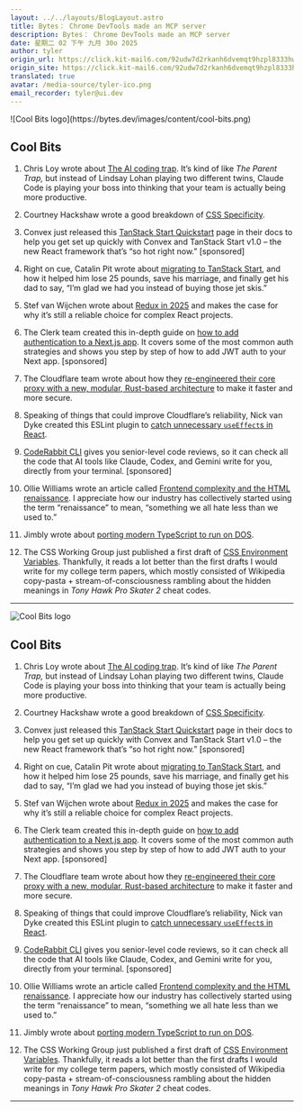 ```yaml
---
layout: ../../layouts/BlogLayout.astro
title: Bytes： Chrome DevTools made an MCP server
description: Bytes： Chrome DevTools made an MCP server
date: 星期二 02 下午 九月 30o 2025
author: tyler
origin_url: https://click.kit-mail6.com/92udw7d2rkanh6dvemqt9hzpl8333hwhgx86/owhkhwuwrzgq79iv/aHR0cHM6Ly9ieXRlcy5kZXYvYXJjaGl2ZXMvNDI4
origin_site: https://click.kit-mail6.com/92udw7d2rkanh6dvemqt9hzpl8333hwhgx86/owhkhwuwrzgq79iv/aHR0cHM6Ly9ieXRlcy5kZXYvYXJjaGl2ZXMvNDI4
translated: true
avatar: /media-source/tyler-ico.png
email_recorder: tyler@ui.dev
---
```



<Reference client:only="react" title="Bytes： Chrome DevTools made an MCP server" url="https://click.kit-mail6.com/92udw7d2rkanh6dvemqt9hzpl8333hwhgx86/owhkhwuwrzgq79iv/aHR0cHM6Ly9ieXRlcy5kZXYvYXJjaGl2ZXMvNDI4" />

<Detail client:only="react">
	![Cool Bits logo](https://bytes.dev/images/content/cool-bits.png)

## Cool Bits

1.  Chris Loy wrote about [The AI coding trap](https://click.kit-mail6.com/92udw7d2rkanh6dvemqt9hzpl8333hwhgx86/3ohphdu37w4pd2ir/aHR0cHM6Ly9jaHJpc2xveS5kZXYvcG9zdC8yMDI1LzA5LzI4L3RoZS1haS1jb2RpbmctdHJhcA==). It’s kind of like _The Parent Trap,_ but instead of Lindsay Lohan playing two different twins, Claude Code is playing your boss into thinking that your team is actually being more productive.
    
2.  Courtney Hackshaw wrote a good breakdown of [CSS Specificity](https://click.kit-mail6.com/92udw7d2rkanh6dvemqt9hzpl8333hwhgx86/n2hohquv3d67ogt6/aHR0cHM6Ly9wbGF5ZnVscHJvZ3JhbW1pbmcuY29tL3Bvc3RzL2Nzcy1zcGVjaWZpY2l0eS1leHBsYWluZWQ=).
    
3.  Convex just released this [TanStack Start Quickstart](https://click.kit-mail6.com/92udw7d2rkanh6dvemqt9hzpl8333hwhgx86/48hvh7umro6x2qtx/aHR0cHM6Ly9kb2NzLmNvbnZleC5kZXYvcXVpY2tzdGFydC90YW5zdGFjay1zdGFydA==) page in their docs to help you get set up quickly with Convex and TanStack Start v1.0 – the new React framework that’s “so hot right now.” \[sponsored\]
    
4.  Right on cue, Catalin Pit wrote about [migrating to TanStack Start](https://click.kit-mail6.com/92udw7d2rkanh6dvemqt9hzpl8333hwhgx86/wnh2h6uqwzx0o3u7/aHR0cHM6Ly9jYXRhbGlucy50ZWNoL21pZ3JhdGluZy10by10YW5zdGFjay1zdGFydC8=), and how it helped him lose 25 pounds, save his marriage, and finally get his dad to say, “I’m glad we had you instead of buying those jet skis.”
    
5.  Stef van Wijchen wrote about [Redux in 2025](https://click.kit-mail6.com/92udw7d2rkanh6dvemqt9hzpl8333hwhgx86/reh8h9um08w655s2/aHR0cHM6Ly9zdGVmdmFud2lqY2hlbi5jb20vcmVhY3QtYW5kLXJlZHV4LWluLTIwMjUv) and makes the case for why it’s still a reliable choice for complex React projects.
    
6.  The Clerk team created this in-depth guide on [how to add authentication to a Next.js app](https://click.kit-mail6.com/92udw7d2rkanh6dvemqt9hzpl8333hwhgx86/08hwhgu2d8gl7mil/aHR0cHM6Ly9nby5jbGVyay5jb20vRXU1em05MQ==). It covers some of the most common auth strategies and shows you step by step of how to add JWT auth to your Next app. \[sponsored\]
    
7.  The Cloudflare team wrote about how they [re-engineered their core proxy with a new, modular, Rust-based architecture](https://click.kit-mail6.com/92udw7d2rkanh6dvemqt9hzpl8333hwhgx86/8ghqh3uol4qr5lik/aHR0cHM6Ly9ibG9nLmNsb3VkZmxhcmUuY29tLzIwLXBlcmNlbnQtaW50ZXJuZXQtdXBncmFkZS8=) to make it faster and more secure.
    
8.  Speaking of things that could improve Cloudflare’s reliability, Nick van Dyke created this ESLint plugin to [catch unnecessary `useEffect`s in React](https://click.kit-mail6.com/92udw7d2rkanh6dvemqt9hzpl8333hwhgx86/vqh3hmuop5ewkofg/aHR0cHM6Ly9naXRodWIuY29tL05pY2t2YW5EeWtlL2VzbGludC1wbHVnaW4tcmVhY3QteW91LW1pZ2h0LW5vdC1uZWVkLWFuLWVmZmVjdA==).
    
9.  [CodeRabbit CLI](https://click.kit-mail6.com/92udw7d2rkanh6dvemqt9hzpl8333hwhgx86/l2heh6ul3g6xk6u6/aHR0cHM6Ly9jb2RlcmFiYml0LmxpbmsvYnl0ZXMtY2xp) gives you senior-level code reviews, so it can check all the code that AI tools like Claude, Codex, and Gemini write for you, directly from your terminal. \[sponsored\]
    
10.  Ollie Williams wrote an article called [Frontend complexity and the HTML renaissance](https://click.kit-mail6.com/92udw7d2rkanh6dvemqt9hzpl8333hwhgx86/m2h7h6u38rm4neim/aHR0cHM6Ly9vbGxpZXdpbGxpYW1zLnh5ei9ibG9nL2h0bWwtcmVuYWlzc2FuY2Uv). I appreciate how our industry has collectively started using the term “renaissance” to mean, “something we all hate less than we used to.”
    
11.  Jimbly wrote about [porting modern TypeScript to run on DOS](https://click.kit-mail6.com/92udw7d2rkanh6dvemqt9hzpl8333hwhgx86/dphehmue038p7rfm/aHR0cHM6Ly9qaW1iLmx5LzIwMjUvMDkvMjMvcWF1bnR1bXB1bHNlLWZyb20tc3RlYW0tdG8tZmxvcHB5Lw==).
    
12.  The CSS Working Group just published a first draft of [CSS Environment Variables](https://click.kit-mail6.com/92udw7d2rkanh6dvemqt9hzpl8333hwhgx86/e0hph0u70xqrnmh8/aHR0cHM6Ly93d3cudzMub3JnL1RSLzIwMjUvV0QtY3NzLWVudi0xLTIwMjUwOTIzLw==). Thankfully, it reads a lot better than the first drafts I would write for my college term papers, which mostly consisted of Wikipedia copy-pasta + stream-of-consciousness rambling about the hidden meanings in _Tony Hawk Pro Skater 2_ cheat codes.
    

* * *


</Detail>

![Cool Bits logo](https://bytes.dev/images/content/cool-bits.png)

## Cool Bits

1. Chris Loy wrote about [The AI coding trap](https://click.kit-mail6.com/92udw7d2rkanh6dvemqt9hzpl8333hwhgx86/3ohphdu37w4pd2ir/aHR0cHM6Ly9jaHJpc2xveS5kZXYvcG9zdC8yMDI1LzA5LzI4L3RoZS1haS1jb2RpbmctdHJhcA==). It’s kind of like *The Parent Trap,* but instead of Lindsay Lohan playing two different twins, Claude Code is playing your boss into thinking that your team is actually being more productive.

2. Courtney Hackshaw wrote a good breakdown of [CSS Specificity](https://click.kit-mail6.com/92udw7d2rkanh6dvemqt9hzpl8333hwhgx86/n2hohquv3d67ogt6/aHR0cHM6Ly9wbGF5ZnVscHJvZ3JhbW1pbmcuY29tL3Bvc3RzL2Nzcy1zcGVjaWZpY2l0eS1leHBsYWluZWQ=).

3. Convex just released this [TanStack Start Quickstart](https://click.kit-mail6.com/92udw7d2rkanh6dvemqt9hzpl8333hwhgx86/48hvh7umro6x2qtx/aHR0cHM6Ly9kb2NzLmNvbnZleC5kZXYvcXVpY2tzdGFydC90YW5zdGFjay1zdGFydA==) page in their docs to help you get set up quickly with Convex and TanStack Start v1.0 – the new React framework that’s “so hot right now.” \[sponsored]

4. Right on cue, Catalin Pit wrote about [migrating to TanStack Start](https://click.kit-mail6.com/92udw7d2rkanh6dvemqt9hzpl8333hwhgx86/wnh2h6uqwzx0o3u7/aHR0cHM6Ly9jYXRhbGlucy50ZWNoL21pZ3JhdGluZy10by10YW5zdGFjay1zdGFydC8=), and how it helped him lose 25 pounds, save his marriage, and finally get his dad to say, “I’m glad we had you instead of buying those jet skis.”

5. Stef van Wijchen wrote about [Redux in 2025](https://click.kit-mail6.com/92udw7d2rkanh6dvemqt9hzpl8333hwhgx86/reh8h9um08w655s2/aHR0cHM6Ly9zdGVmdmFud2lqY2hlbi5jb20vcmVhY3QtYW5kLXJlZHV4LWluLTIwMjUv) and makes the case for why it’s still a reliable choice for complex React projects.

6. The Clerk team created this in-depth guide on [how to add authentication to a Next.js app](https://click.kit-mail6.com/92udw7d2rkanh6dvemqt9hzpl8333hwhgx86/08hwhgu2d8gl7mil/aHR0cHM6Ly9nby5jbGVyay5jb20vRXU1em05MQ==). It covers some of the most common auth strategies and shows you step by step of how to add JWT auth to your Next app. \[sponsored]

7. The Cloudflare team wrote about how they [re-engineered their core proxy with a new, modular, Rust-based architecture](https://click.kit-mail6.com/92udw7d2rkanh6dvemqt9hzpl8333hwhgx86/8ghqh3uol4qr5lik/aHR0cHM6Ly9ibG9nLmNsb3VkZmxhcmUuY29tLzIwLXBlcmNlbnQtaW50ZXJuZXQtdXBncmFkZS8=) to make it faster and more secure.

8. Speaking of things that could improve Cloudflare’s reliability, Nick van Dyke created this ESLint plugin to [catch unnecessary `useEffect`s in React](https://click.kit-mail6.com/92udw7d2rkanh6dvemqt9hzpl8333hwhgx86/vqh3hmuop5ewkofg/aHR0cHM6Ly9naXRodWIuY29tL05pY2t2YW5EeWtlL2VzbGludC1wbHVnaW4tcmVhY3QteW91LW1pZ2h0LW5vdC1uZWVkLWFuLWVmZmVjdA==).

9. [CodeRabbit CLI](https://click.kit-mail6.com/92udw7d2rkanh6dvemqt9hzpl8333hwhgx86/l2heh6ul3g6xk6u6/aHR0cHM6Ly9jb2RlcmFiYml0LmxpbmsvYnl0ZXMtY2xp) gives you senior-level code reviews, so it can check all the code that AI tools like Claude, Codex, and Gemini write for you, directly from your terminal. \[sponsored]

10. Ollie Williams wrote an article called [Frontend complexity and the HTML renaissance](https://click.kit-mail6.com/92udw7d2rkanh6dvemqt9hzpl8333hwhgx86/m2h7h6u38rm4neim/aHR0cHM6Ly9vbGxpZXdpbGxpYW1zLnh5ei9ibG9nL2h0bWwtcmVuYWlzc2FuY2Uv). I appreciate how our industry has collectively started using the term “renaissance” to mean, “something we all hate less than we used to.”

11. Jimbly wrote about [porting modern TypeScript to run on DOS](https://click.kit-mail6.com/92udw7d2rkanh6dvemqt9hzpl8333hwhgx86/dphehmue038p7rfm/aHR0cHM6Ly9qaW1iLmx5LzIwMjUvMDkvMjMvcWF1bnR1bXB1bHNlLWZyb20tc3RlYW0tdG8tZmxvcHB5Lw==).

12. The CSS Working Group just published a first draft of [CSS Environment Variables](https://click.kit-mail6.com/92udw7d2rkanh6dvemqt9hzpl8333hwhgx86/e0hph0u70xqrnmh8/aHR0cHM6Ly93d3cudzMub3JnL1RSLzIwMjUvV0QtY3NzLWVudi0xLTIwMjUwOTIzLw==). Thankfully, it reads a lot better than the first drafts I would write for my college term papers, which mostly consisted of Wikipedia copy-pasta + stream-of-consciousness rambling about the hidden meanings in *Tony Hawk Pro Skater 2* cheat codes.

***



